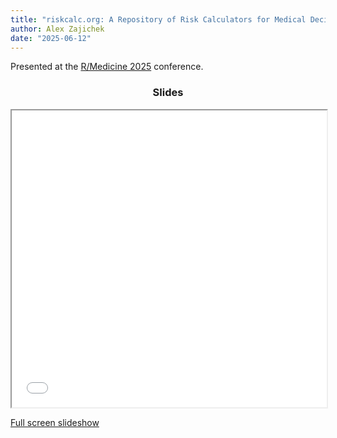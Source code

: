 ```yaml
---
title: "riskcalc.org: A Repository of Risk Calculators for Medical Decision Making"
author: Alex Zajichek
date: "2025-06-12"
---
```


Presented at the [R/Medicine 2025](https://rconsortium.github.io/RMedicine_website/) conference.

```{=html}
<center>
<h3>Slides</h3>
<iframe width = 100% height = 475px class="slide-deck" src="slides.html"></iframe>
</center>
```

[Full screen slideshow](slides.qmd)